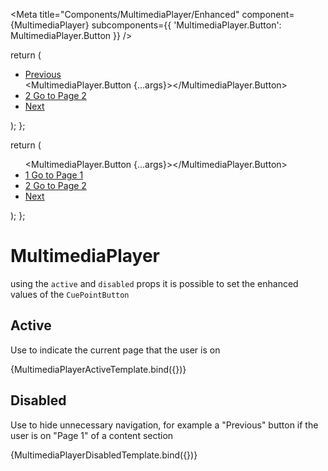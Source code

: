 

<Meta
  title="Components/MultimediaPlayer/Enhanced"
  component={MultimediaPlayer}
  subcomponents={{ 'MultimediaPlayer.Button': MultimediaPlayer.Button }}
/>

  return (
    <ul class="MultimediaPlayer">
      <li>
        <a href="#" rel="prev">
          Previous
        </a>
      </li>
      <MultimediaPlayer.Button {...args}></MultimediaPlayer.Button>
      <li>
        <a href="#">
          2 <span class="wb-inv">Go to Page 2</span>
        </a>
      </li>
      <li>
        <a href="#" rel="next">
          Next
        </a>
      </li>
    </ul>
  );
};

  return (
    <ul class="MultimediaPlayer">
      <MultimediaPlayer.Button {...args}></MultimediaPlayer.Button>
      <li>
        <a href="#">
          1 <span class="wb-inv">Go to Page 1</span>
        </a>
      </li>
      <li>
        <a href="#">
          2 <span class="wb-inv">Go to Page 2</span>
        </a>
      </li>
      <li>
        <a href="#" rel="next">
          Next
        </a>
      </li>
    </ul>
  );
};

# MultimediaPlayer

using the `active` and `disabled` props it is possible to set the enhanced values of the `CuePointButton`

## Active

Use to indicate the current page that the user is on

<Canvas>
  <Story name="Active" args={{ active: true, disabled: false, value: '1' }}>
    {MultimediaPlayerActiveTemplate.bind({})}
  </Story>
</Canvas>

## Disabled

Use to hide unnecessary navigation, for example a "Previous" button if the user is on "Page 1" of a content section

<Canvas>
  <Story
    name="Disabled"
    args={{ active: false, disabled: true, value: 'prev' }}
  >
    {MultimediaPlayerDisabledTemplate.bind({})}
  </Story>
</Canvas>
